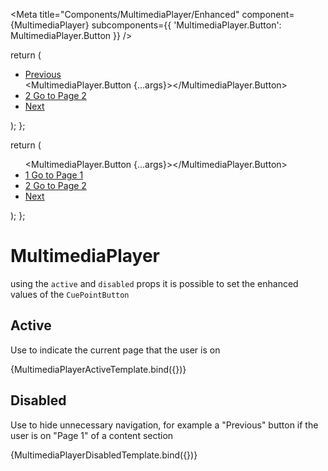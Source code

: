 

<Meta
  title="Components/MultimediaPlayer/Enhanced"
  component={MultimediaPlayer}
  subcomponents={{ 'MultimediaPlayer.Button': MultimediaPlayer.Button }}
/>

  return (
    <ul class="MultimediaPlayer">
      <li>
        <a href="#" rel="prev">
          Previous
        </a>
      </li>
      <MultimediaPlayer.Button {...args}></MultimediaPlayer.Button>
      <li>
        <a href="#">
          2 <span class="wb-inv">Go to Page 2</span>
        </a>
      </li>
      <li>
        <a href="#" rel="next">
          Next
        </a>
      </li>
    </ul>
  );
};

  return (
    <ul class="MultimediaPlayer">
      <MultimediaPlayer.Button {...args}></MultimediaPlayer.Button>
      <li>
        <a href="#">
          1 <span class="wb-inv">Go to Page 1</span>
        </a>
      </li>
      <li>
        <a href="#">
          2 <span class="wb-inv">Go to Page 2</span>
        </a>
      </li>
      <li>
        <a href="#" rel="next">
          Next
        </a>
      </li>
    </ul>
  );
};

# MultimediaPlayer

using the `active` and `disabled` props it is possible to set the enhanced values of the `CuePointButton`

## Active

Use to indicate the current page that the user is on

<Canvas>
  <Story name="Active" args={{ active: true, disabled: false, value: '1' }}>
    {MultimediaPlayerActiveTemplate.bind({})}
  </Story>
</Canvas>

## Disabled

Use to hide unnecessary navigation, for example a "Previous" button if the user is on "Page 1" of a content section

<Canvas>
  <Story
    name="Disabled"
    args={{ active: false, disabled: true, value: 'prev' }}
  >
    {MultimediaPlayerDisabledTemplate.bind({})}
  </Story>
</Canvas>
